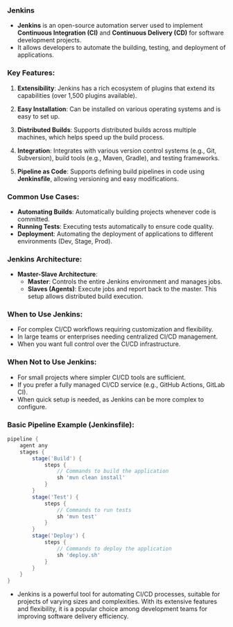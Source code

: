 ### Jenkins

- **Jenkins** is an open-source automation server used to implement **Continuous Integration (CI)** and **Continuous Delivery (CD)** for software development projects.
- It allows developers to automate the building, testing, and deployment of applications.

### Key Features:

1. **Extensibility**: Jenkins has a rich ecosystem of plugins that extend its capabilities (over 1,500 plugins available).

2. **Easy Installation**: Can be installed on various operating systems and is easy to set up.

3. **Distributed Builds**: Supports distributed builds across multiple machines, which helps speed up the build process.

4. **Integration**: Integrates with various version control systems (e.g., Git, Subversion), build tools (e.g., Maven, Gradle), and testing frameworks.

5. **Pipeline as Code**: Supports defining build pipelines in code using **Jenkinsfile**, allowing versioning and easy modifications.

### Common Use Cases:

- **Automating Builds**: Automatically building projects whenever code is committed.
- **Running Tests**: Executing tests automatically to ensure code quality.
- **Deployment**: Automating the deployment of applications to different environments (Dev, Stage, Prod).

### Jenkins Architecture:

- **Master-Slave Architecture**:
  - **Master**: Controls the entire Jenkins environment and manages jobs.
  - **Slaves (Agents)**: Execute jobs and report back to the master. This setup allows distributed build execution.

### When to Use Jenkins:

- For complex CI/CD workflows requiring customization and flexibility.
- In large teams or enterprises needing centralized CI/CD management.
- When you want full control over the CI/CD infrastructure.

### When Not to Use Jenkins:

- For small projects where simpler CI/CD tools are sufficient.
- If you prefer a fully managed CI/CD service (e.g., GitHub Actions, GitLab CI).
- When quick setup is needed, as Jenkins can be more complex to configure.

### Basic Pipeline Example (Jenkinsfile):

```groovy
pipeline {
    agent any
    stages {
        stage('Build') {
            steps {
                // Commands to build the application
                sh 'mvn clean install'
            }
        }
        stage('Test') {
            steps {
                // Commands to run tests
                sh 'mvn test'
            }
        }
        stage('Deploy') {
            steps {
                // Commands to deploy the application
                sh 'deploy.sh'
            }
        }
    }
}
```

- Jenkins is a powerful tool for automating CI/CD processes, suitable for projects of varying sizes and complexities. With its extensive features and flexibility, it is a popular choice among development teams for improving software delivery efficiency.
